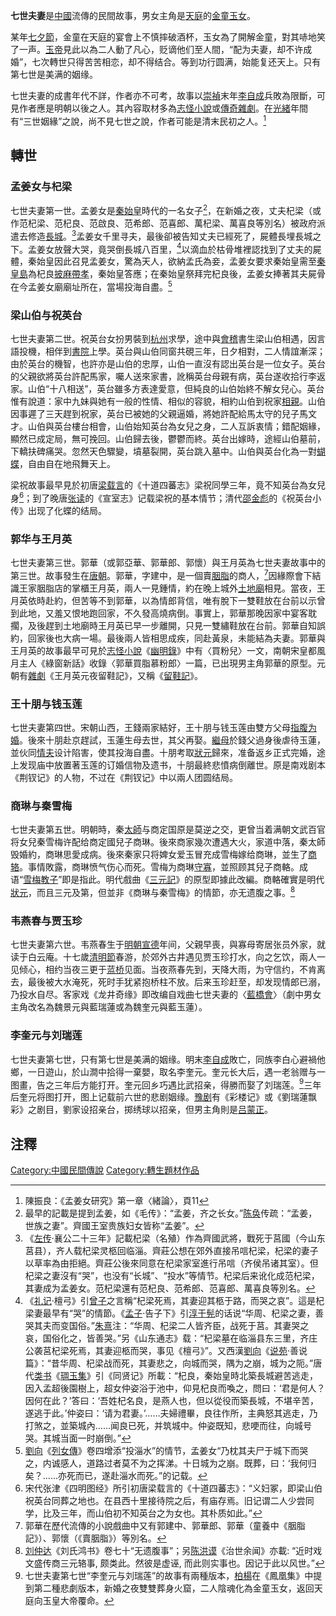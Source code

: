 '''七世夫妻'''是[[中國|中國]]流傳的民間故事，男女主角是[[天庭|天庭]]的[[金童玉女|金童玉女]]。

某年[[七夕節|七夕節]]，金童在天庭的宴會上不慎摔破酒杯，玉女為了開解金童，對其哧地笑了一声。[[玉帝|玉帝]]見此以為二人動了凡心，贬谪他们至人間，“配为夫妻，却不许成婚”，七次轉世只得苦苦相恋，却不得结合。等到功行圆满，始能复还天上。只有第七世是美满的姻缘。

七世夫妻的成書年代不詳，作者亦不可考，故事以[[崇禎|崇禎]]末年[[李自成|李自成]]兵敗為限斷，可見作者應是明朝以後之人。其內容取材多為[[志怪小說|志怪小說]]或[[傳奇|傳奇]][[雜劇|雜劇]]。在[[光緒|光緒]]年間有“三世姻緣”之說，尚不見七世之說，作者可能是清末民初之人。<ref>陳振良：《孟姜女研究》第一章〈緒論〉，頁11</ref>

== 轉世 ==
=== 孟姜女与杞梁 ===
{{main|孟姜女}}
七世夫妻第一世。孟姜女是[[秦始皇|秦始皇]]時代的一名女子<ref>最早的記載是提到孟姜，如《毛传》：“孟姜，齐之长女。”[[陈奂|陈奂]]传疏：“孟姜，世族之妻”。齊國王室贵族妇女皆称“孟姜”。</ref>，在新婚之夜，丈夫杞梁（或作范杞梁、范杞良、范啟良、范希郎、范喜郎、萬杞梁、萬喜良等別名）被政府派遣去修造[[長城|長城]]。<ref>《[[左传|左传]]·襄公二十三年》記載杞梁（名殖）作為齊國武將，戰死于莒國（今山东莒县），齐人载杞梁灵柩回临淄。齊莊公想在郊外直接吊唁杞梁，杞梁的妻子以草率為由拒絕。齊莊公後來同意在杞梁家室進行吊唁（齐侯吊诸其室）。但杞梁之妻沒有“哭”，也没有“长城”、“投水”等情节。杞梁后来讹化成范杞梁，其妻成为孟姜女。范杞梁還有范杞良、范希郎、范喜郎、萬喜良等別名。</ref>孟姜女千里寻夫，最後卻被告知丈夫已經死了，屍體長埋長城之下。孟姜女放聲大哭，竟哭倒長城八百里，<ref>《[[礼记|礼记]]·檀弓》引[[曾子|曾子]]之言稱“杞梁死焉，其妻迎其柩于路，而哭之哀”。這是杞梁妻最早有“哭”的情節。《[[孟子|孟子]]·告子下》引[[淳于髡|淳于髡]]的话说“华周、杞梁之妻，善哭其夫而变国俗。”[[朱熹|朱熹]]注：“华周、杞梁二人皆齐臣，战死于莒。其妻哭之哀，国俗化之，皆善哭。”另《山东通志》载：“杞梁墓在临淄县东三里，齐庄公袭莒杞梁死焉，其妻迎柩而哭，事见《檀弓》”。又西漢[[劉向|劉向]]《[[说苑|说苑]]·善说篇》：“昔华周、杞梁战而死，其妻悲之，向城而哭，隅为之崩，城为之阨。”唐代[[类书|类书]]《[[琱玉集|琱玉集]]》引《同贤记》所載：“杞良，秦始皇時北築長城避苦逃走，因入孟超後園樹上，超女仲姿浴于池中，仰見杞良而喚之，問曰：‘君是何人？因何在此？’答曰：‘吾姓杞名良，是燕人也，但以從役而築長城，不堪辛苦，遂逃于此。’仲姿曰：‘请为君妻。’……夫婦禮畢，良往作所，主典怒其逃走，乃打煞之，並築城內……闻良已死，并筑城中。仲姿既知，悲哽而往，向城号哭。其城当面一时崩倒。”</ref>以滴血於枯骨堆裡認找到了丈夫的屍體，秦始皇因此召見孟姜女，驚為天人，欲納孟氏為妾，孟姜女要求秦始皇需至[[秦皇島|秦皇島]]為杞良[[葬禮|披麻帶孝]]，秦始皇答應；在秦始皇祭拜完杞良後，孟姜女捧著其夫屍骨在今孟姜女廟廟址所在，當場投海自盡。<ref>[[劉向|劉向]]《[[列女傳|列女傳]]》卷四增添“投淄水”的情节，孟姜女“乃枕其夫尸于城下而哭之，内诚感人，道路过者莫不为之挥涕。十日城为之崩。既葬，曰：‘我何归矣？……亦死而已，遂赴淄水而死。”的记载。</ref>

=== 梁山伯与祝英台 ===
{{main|梁山伯與祝英台}}
七世夫妻第二世。祝英台女扮男裝到[[杭州|杭州]]求學，途中與[[會稽|會稽]]書生梁山伯相遇，因言語投機，相伴到[[書院|書院]]上學。英台與山伯同窗共硯三年，日夕相對，二人情誼漸深；由於英台的機智，也許亦是山伯的忠厚，山伯一直沒有認出英台是一位女子。英台的父親欲將英台許配馬家，囑人送來家書，訛稱英台母親有病，英台遂收拾行李返家。山伯“十八相送”，英台雖多方表達愛意，但純良的山伯始終不解女兒心。英台惟有說道：家中九妹與她有一般的性情、相似的容貌，相約山伯到祝家[[相親|相親]]。山伯因事遲了三天趕到祝家，英台已被她的父親逼婚，將她許配給馬太守的兒子馬文才。山伯與英台樓台相會，山伯始知英台為女兒之身，二人互訴衷情；錯配姻緣，顯然已成定局，無可挽回。山伯歸去後，鬱鬱而終。英台出嫁時，途經山伯墓前，下轎扶碑痛哭。忽然天色驟變，墳墓裂開，英台跳入墓中。山伯與英台化為一對[[蝴蝶|蝴蝶]]，自由自在地飛舞天上。

梁祝故事最早見於初唐[[梁载言|梁载言]]的《十道四蕃志》梁祝同學三年，竟不知英台為女兒身<ref>宋代张津《四明图经》所引初唐梁载言的《十道四蕃志》：“义妇冢，即梁山伯祝英台同葬之地也。在县西十里接待院之后，有庙存焉。旧记谓二人少尝同学，比及三年，而山伯初不知英台之为女也。其朴质如此。”</ref>；到了晚唐[[张读|张读]]的《宣室志》记载梁祝的基本情节；清代[[邵金彪|邵金彪]]的《祝英台小传》出现了化蝶的结局。

=== 郭华与王月英 ===
七世夫妻第三世。郭華（或郭亞華、郭華郎、郭懷）與王月英為七世夫妻故事中的第三世。故事發生在[[唐朝|唐朝]]。郭華，字建中，是一個賣[[胭脂|胭脂]]的商人，<ref>郭華在歷代流傳的小說戲曲中又有郭建中、郭華郎、郭華（童養中《胭脂記》）、郭懷（《賣胭脂》）等別名。</ref>因緣際會下結識王家胭脂店的掌櫃王月英，兩人一見鍾情，約在晚上城外[[土地廟|土地廟]]相見。當夜，王月英依時赴約，但苦等不到郭華，以為情郎背信，唯有脫下一雙鞋放在台前以示曾到此地，又羞又恨地跑回家，不久發高燒病倒。事實上，郭華那晚因家中宴客耽擱，及後趕到土地廟時王月英已早一步離開，只見一雙繡鞋放在台前。郭華自知誤約，回家後也大病一場。最後兩人皆相思成疾，同赴黃泉，未能結為夫妻。郭華與王月英的故事最早可見於[[志怪小說|志怪小說]]《[[幽明錄|幽明錄]]》中有〈買粉兒〉一文，南朝宋皇都風月主人《綠窗新話》收錄〈郭華買脂慕粉郎〉一篇，已出現男主角郭華的原型。元朝有[[雜劇|雜劇]]《王月英元夜留鞋記》，又稱《[[留鞋記|留鞋記]]》。

=== 王十朋与钱玉莲 ===
{{main|荆钗记}}
七世夫妻第四世。宋朝山西，王錢兩家結好，王十朋与钱玉莲由雙方父母[[指腹为婚|指腹为婚]]。後來十朋赴京趕試，玉蓮生母去世，其父再娶。[[繼母|繼母]]於錢父過身後虐待玉蓮，並伙同[[情夫|情夫]]设计陷害，使其投海自盡。十朋考取[[狀元|狀元]]歸來，准备返乡正式完婚，途上发现庙中放置著玉莲的订婚信物及遗书，十朋最終悲憤病倒離世。原是南戏剧本《荆钗记》的人物，不过在《荆钗记》中以兩人团圆结局。

=== 商琳与秦雪梅 ===
七世夫妻第五世。明朝時，秦[[太師|太師]]与商定国原是莫逆之交，更曾当着满朝文武百官将女兒秦雪梅许配给商定國兒子商琳。後來商家幾次遭遇大火，家道中落，秦太師毁婚約，商琳思愛成病。後來秦家只将婢女爱玉冒充成雪梅嫁给商琳，並生了[[商辂|商辂]]。事情敗露，商琳愤气伤心而死。雪梅为商琳[[寡婦|守寡]]，並照顾其兒子商輅。成语“[[雪梅教子|雪梅教子]]”即是指此。明代戲曲《[[三元記|三元記]]》的原型即據此改編。商輅確實是明代[[狀元|狀元]]，而且三元及第，但並非《商琳与秦雪梅》的情節，亦无遗腹之事。<ref>[[刘仲达|刘仲达]]《刘氏鸿书》卷七十“无遗腹事”；另[[陈洪谟|陈洪谟]]《治世余闻》亦載: “近时戏文盛传商三元辂事, 颇类此。然彼是虚诬, 而此则实事也。因记于此以风世。”</ref>

=== 韦燕春与贾玉珍 ===
{{see also|藍橋}}
七世夫妻第六世。韦燕春生于[[明朝|明朝]][[宣德|宣德]]年间，父親早喪，與寡母寄居张员外家，就读于白云庵。十七歲[[清明節|清明節]]春游，於郊外古井遇见贾玉珍打水，向之乞饮，兩人一见倾心，相约当夜三更于[[蓝桥|蓝桥]]见面。当夜燕春先到，天降大雨，为守信约，不肯离去，最後被大水淹死，死时手犹紧抱桥柱不放。后来玉珍赶至，却发现情郎已溺，乃投水自尽。客家戏《龙井奇缘》即改编自戏曲七世夫妻的〈[[藍橋會_(黃梅調)|藍橋會]]〉（劇中男女主角改名為魏景元與藍瑞蓮或為魏奎元與藍玉蓮）。

=== 李奎元与刘瑞莲 ===
七世夫妻第七世，只有第七世是美满的姻缘。明末[[李自成|李自成]]敗亡，同族李白心避禍他鄉，一日遊山，於山澗中拾得一棄嬰，取名李奎元。奎元长大后，遇一老翁赠与一图畫，告之三年后方能打开。奎元回乡巧遇比武招亲，得勝而娶了刘瑞莲。<ref>七世夫妻第七世“李奎元与刘瑞莲”的故事有兩種版本，[[柏楊|柏楊]]在《鳳凰集》中提到第二種悲劇版本，新婚之夜雙雙葬身火窟，二人陰魂化為金童玉女，返回天庭向玉皇大帝覆命。</ref>三年后奎元将图打开，图上记载前六世的悲剧姻缘。[[豫剧|豫剧]]有《彩楼记》或《劉瑞蓮飘彩》之剧目，劉家设招亲台，掷绣球以招亲，但男主角則是[[吕蒙正|吕蒙正]]。

==注釋==
{{reflist|2}}

[[Category:中國民間傳說|Category:中國民間傳說]]
[[Category:轉生題材作品|Category:轉生題材作品]]
